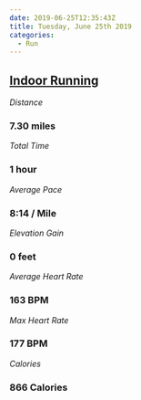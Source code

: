 ```yaml
---
date: 2019-06-25T12:35:43Z
title: Tuesday, June 25th 2019
categories:
  - Run
---
```

## [Indoor Running](https://www.strava.com/activities/2480963010)

_Distance_

### 7.30 miles

_Total Time_

### 1 hour

_Average Pace_

### 8:14 / Mile

_Elevation Gain_

### 0 feet

_Average Heart Rate_

### 163 BPM

_Max Heart Rate_

### 177 BPM

_Calories_

### 866 Calories